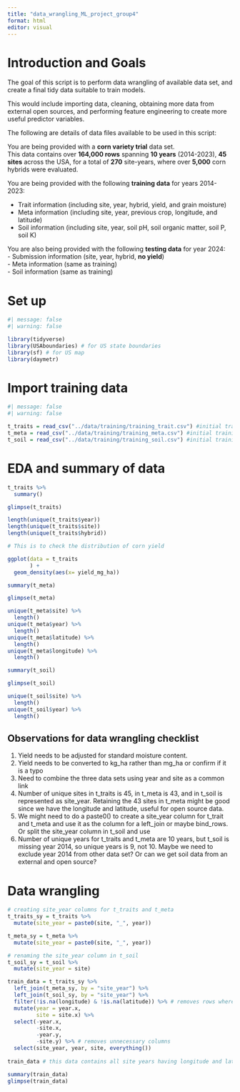 ```yaml
---
title: "data_wrangling_ML_project_group4"
format: html
editor: visual
---
```


# Introduction and Goals

The goal of this script is to perform data wrangling of available data set, and create a final tidy data suitable to train models.

This would include importing data, cleaning, obtaining more data from external open sources, and performing feature engineering to create more useful predictor variables.

The following are details of data files available to be used in this script:

You are being provided with a **corn variety trial** data set.\
This data contains over **164,000 rows** spanning **10 years** (2014-2023), **45 sites** across the USA, for a total of **270** site-years, where over **5,000** corn hybrids were evaluated.

You are being provided with the following **training data** for years 2014-2023:

-   Trait information (including site, year, hybrid, yield, and grain moisture)\
-   Meta information (including site, year, previous crop, longitude, and latitude)\
-   Soil information (including site, year, soil pH, soil organic matter, soil P, soil K)

You are also being provided with the following **testing data** for year 2024:\
- Submission information (site, year, hybrid, **no yield**)\
- Meta information (same as training)\
- Soil information (same as training)

# Set up

```r
#| message: false
#| warning: false

library(tidyverse)
library(USAboundaries) # for US state boundaries
library(sf) # for US map
library(daymetr)
```

# Import training data

```r
#| message: false
#| warning: false

t_traits = read_csv("../data/training/training_trait.csv") #initial training data set
t_meta = read_csv("../data/training/training_meta.csv") #initial training meta data
t_soil = read_csv("../data/training/training_soil.csv") #initial training soil data
```

# EDA and summary of data

```r
t_traits %>%
  summary()
```

```r
glimpse(t_traits)

length(unique(t_traits$year))
length(unique(t_traits$site))
length(unique(t_traits$hybrid))
```

```r
# This is to check the distribution of corn yield

ggplot(data = t_traits
       ) +
  geom_density(aes(x= yield_mg_ha))
```

```r
summary(t_meta)
```

```r
glimpse(t_meta)

unique(t_meta$site) %>%
  length()
unique(t_meta$year) %>%
  length()
unique(t_meta$latitude) %>%
  length()
unique(t_meta$longitude) %>%
  length()
```

```r
summary(t_soil)
```

```r
glimpse(t_soil)

unique(t_soil$site) %>%
  length()
unique(t_soil$year) %>%
  length()
```

## Observations for data wrangling checklist

1.  Yield needs to be adjusted for standard moisture content.
2.  Yield needs to be converted to kg_ha rather than mg_ha or confirm if it is a typo
3.  Need to combine the three data sets using year and site as a common link
4.  Number of unique sites in t_traits is 45, in t_meta is 43, and in t_soil is represented as site_year. Retaining the 43 sites in t_meta might be good since we have the longitude and latitude, useful for open source data.
5.  We might need to do a paste0() to create a site_year column for t_trait and t_meta and use it as the column for a left_join or maybe bind_rows. Or split the site_year column in t_soil and use
6.  Number of unique years for t_traits and t_meta are 10 years, but t_soil is missing year 2014, so unique years is 9, not 10. Maybe we need to exclude year 2014 from other data set? Or can we get soil data from an external and open source?

# Data wrangling

```r
# creating site_year columns for t_traits and t_meta
t_traits_sy = t_traits %>%
  mutate(site_year = paste0(site, "_", year))

t_meta_sy = t_meta %>%
  mutate(site_year = paste0(site, "_", year))

# renaming the site_year column in t_soil
t_soil_sy = t_soil %>%
  mutate(site_year = site)
```

```r
train_data = t_traits_sy %>%
  left_join(t_meta_sy, by = "site_year") %>%
  left_join(t_soil_sy, by = "site_year") %>%
  filter(!is.na(longitude) & !is.na(latitude)) %>% # removes rows where either longitude or latitude are missing
  mutate(year = year.x,
         site = site.x) %>%
  select(-year.x,
         -site.x,
         -year.y,
         -site.y) %>% # removes unnecessary columns
  select(site_year, year, site, everything())
  
train_data # this data contains all site years having longitude and latitude for further wrangling
```

```r
summary(train_data)
glimpse(train_data)
```
